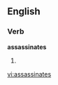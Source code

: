 ==English==

===Verb===
'''assassinates'''

# {{third-person singular of|assassinate}}

[[vi:assassinates]]